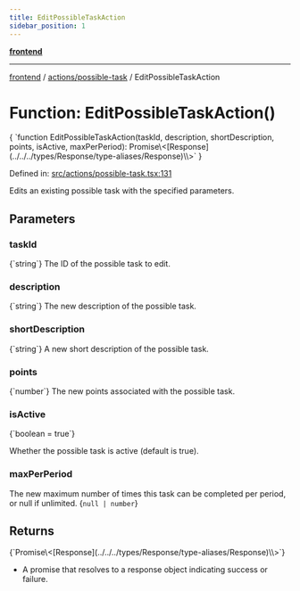 ```yaml
---
title: EditPossibleTaskAction
sidebar_position: 1
---
```



[**frontend**](../../..)

***

[frontend](../../..) / [actions/possible-task](..) / EditPossibleTaskAction

# Function: EditPossibleTaskAction()

<CodeBlock language="ts">
{ `function EditPossibleTaskAction(taskId, description, shortDescription, points, isActive, maxPerPeriod): Promise\<[Response](../../../types/Response/type-aliases/Response)\<void\>\>` }
</CodeBlock>

Defined in: [src/actions/possible-task.tsx:131](https://github.com/svsticky/CommitteeClash/blob/42e3ab31b18c9cdd65955be0ecd3ca0a2cb493b5/frontend/src/actions/possible-task.tsx#L131)

Edits an existing possible task with the specified parameters.

## Parameters

### taskId
<CodeBlock language="ts">
{`string`}
</CodeBlock>
The ID of the possible task to edit.

### description
<CodeBlock language="ts">
{`string`}
</CodeBlock>
The new description of the possible task.

### shortDescription
<CodeBlock language="ts">
{`string`}
</CodeBlock>
A new short description of the possible task.

### points
<CodeBlock language="ts">
{`number`}
</CodeBlock>
The new points associated with the possible task.

### isActive
<CodeBlock language="ts">
{`boolean = true`}
</CodeBlock>

Whether the possible task is active (default is true).

### maxPerPeriod

The new maximum number of times this task can be completed per period, or null if unlimited.
<CodeBlock language="ts">
{`null | number`}
</CodeBlock>

## Returns
<CodeBlock language="ts">
{`Promise\<[Response](../../../types/Response/type-aliases/Response)\<void\>\>`}
</CodeBlock>

- A promise that resolves to a response object indicating success or failure.
